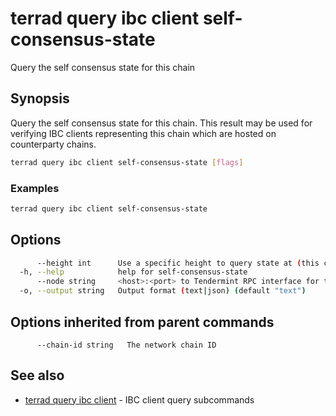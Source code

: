 # terrad query ibc client self-consensus-state

Query the self consensus state for this chain

## Synopsis

Query the self consensus state for this chain. This result may be used for verifying IBC clients representing this chain which are hosted on counterparty chains.

```sh Terrad
terrad query ibc client self-consensus-state [flags]
```

### Examples

```sh Terrad
terrad query ibc client self-consensus-state
```

## Options

```sh Terrad
      --height int      Use a specific height to query state at (this can error if the node is pruning state)
  -h, --help            help for self-consensus-state
      --node string     <host>:<port> to Tendermint RPC interface for this chain (default "tcp://localhost:26657")
  -o, --output string   Output format (text|json) (default "text")
```

## Options inherited from parent commands

```
      --chain-id string   The network chain ID
```

## See also

* [terrad query ibc client](terrad_query_ibc_client.mdx)	 - IBC client query subcommands


